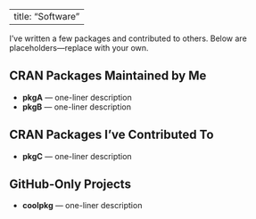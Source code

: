 
---
title: "Software"
---

I've written a few packages and contributed to others. Below are placeholders—replace with your own.

## CRAN Packages Maintained by Me
- **pkgA** — one-liner description
- **pkgB** — one-liner description

## CRAN Packages I've Contributed To
- **pkgC** — one-liner description

## GitHub-Only Projects
- **coolpkg** — one-liner description
